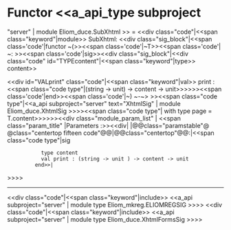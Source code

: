 =Functor <<a_api_type subproject="server" | module Eliom_duce.SubXhtml >> =
<<div class="code"|<<span class="keyword"|module>> SubXhtml: <<div class="sig_block"|<<span class='code'|functor ~(>><<span class='code'|~T>><<span class='code'| ~: >><<span class='code'|sig>><<div class="sig_block"|<<div class="code" id="TYPEcontent"|<<span class="keyword"|type>> content>>

<<div id="VALprint" class="code"|<<span class="keyword"|val>> print : <<span class="code type"|(string -> unit) -> content -> unit>>>>>><<span class='code'|end>><<span class='code'|~) ~-~> >><<span class="code type"|<<a_api subproject="server" text="XhtmlSig" | module Eliom_duce.XhtmlSig >>>><<span class="code type"|{{{  }}} with type page = T.content>>>>>><<div class="module_param_list" | <<span class="param_title" |Parameters :>><<div|
|@@class="paramstable"@ @class="centertop fifteen code"@@{{{T}}}|@@class="centertop"@@:|<<span class="code type"|sig
            type content
            val print : (string -> unit ) -> content -> unit
          end>>|
>>>>

----
<<div class="code"|<<span class="keyword"|include>> <<a_api subproject="server" | module type Eliom_mkreg.ELIOMREGSIG >>>>
<<div class="code"|<<span class="keyword"|include>> <<a_api subproject="server" | module type Eliom_duce.XhtmlFormsSig >>>>
